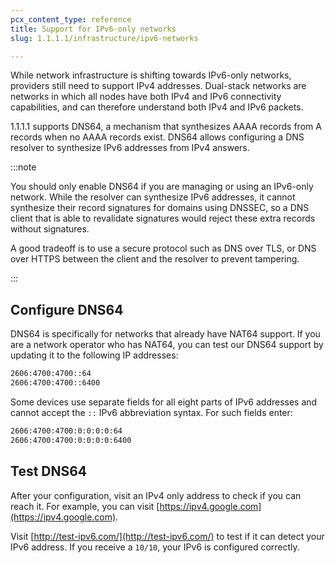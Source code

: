 ```yaml
---
pcx_content_type: reference
title: Support for IPv6-only networks
slug: 1.1.1.1/infrastructure/ipv6-networks

---
```


While network infrastructure is shifting towards IPv6-only networks, providers still need to support IPv4 addresses. Dual-stack networks are networks in which all nodes have both IPv4 and IPv6 connectivity capabilities, and can therefore understand both IPv4 and IPv6 packets.

1.1.1.1 supports DNS64, a mechanism that synthesizes AAAA records from A records when no AAAA records exist. DNS64 allows configuring a DNS resolver to synthesize IPv6 addresses from IPv4 answers.

:::note


You should only enable DNS64 if you are managing or using an IPv6-only network. While the resolver can synthesize IPv6 addresses, it cannot synthesize their record signatures for domains using DNSSEC, so a DNS client that is able to revalidate signatures would reject these extra records without signatures.

A good tradeoff is to use a secure protocol such as DNS over TLS, or DNS over HTTPS between the client and the resolver to prevent tampering.


:::

## Configure DNS64

DNS64 is specifically for networks that already have NAT64 support. If you are a network operator who has NAT64, you can test our DNS64 support by updating it to the following IP addresses:

```txt
2606:4700:4700::64
2606:4700:4700::6400
```

Some devices use separate fields for all eight parts of IPv6 addresses and cannot accept the `::` IPv6 abbreviation syntax. For such fields enter:

```txt
2606:4700:4700:0:0:0:0:64
2606:4700:4700:0:0:0:0:6400
```

## Test DNS64

After your configuration, visit an IPv4 only address to check if you can reach it. For example, you can visit [https://ipv4.google.com](https://ipv4.google.com).

Visit [http://test-ipv6.com/](http://test-ipv6.com/) to test if it can detect your IPv6 address. If you receive a `10/10`, your IPv6 is configured correctly.
